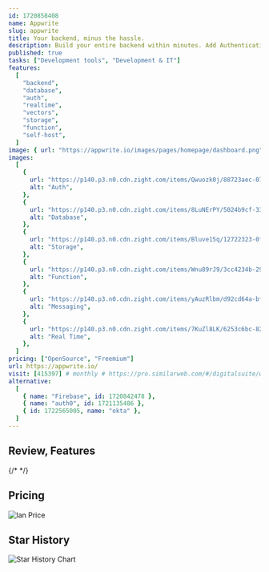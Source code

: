 ```yaml
---
id: 1720858408
name: Appwrite
slug: appwrite
title: Your backend, minus the hassle.
description: Build your entire backend within minutes. Add Authentication, Databases, Functions, Storage, and Messaging.
published: true
tasks: ["Development tools", "Development & IT"]
features:
  [
    "backend",
    "database",
    "auth",
    "realtime",
    "vectors",
    "storage",
    "function",
    "self-host",
  ]
image: { url: "https://appwrite.io/images/pages/homepage/dashboard.png" }
images:
  [
    {
      url: "https://p140.p3.n0.cdn.zight.com/items/Qwuozk0j/88723aec-070a-44cd-bbd0-58e8bcc313ce.jpg",
      alt: "Auth",
    },
    {
      url: "https://p140.p3.n0.cdn.zight.com/items/8LuNErPY/5024b9cf-33fb-4e2c-ae7d-06a64a4ea9ac.jpg",
      alt: "Database",
    },
    {
      url: "https://p140.p3.n0.cdn.zight.com/items/Bluve15q/12722323-0ff7-45a0-b636-917d5411fb6b.jpg",
      alt: "Storage",
    },
    {
      url: "https://p140.p3.n0.cdn.zight.com/items/Wnu89rJ9/3cc4234b-299e-4d5d-a315-1336ba7d4399.jpg",
      alt: "Function",
    },
    {
      url: "https://p140.p3.n0.cdn.zight.com/items/yAuzRlbm/d92cd64a-bf94-43cb-b82b-30f1173208d9.jpg",
      alt: "Messaging",
    },
    {
      url: "https://p140.p3.n0.cdn.zight.com/items/7KuZl8LK/6253c6bc-82b3-4a4f-9c9c-0fb0fad3c0c0.jpg",
      alt: "Real Time",
    },
  ]
pricing: ["OpenSource", "Freemium"]
url: https://appwrite.io/
visit: [415397] # monthly # https://pro.similarweb.com/#/digitalsuite/websiteanalysis/home
alternative:
  [
    { name: "Firebase", id: 1720842478 },
    { name: "auth0", id: 1721135486 },
    { id: 1722565005, name: "okta" },
  ]
---
```


## Review, Features

{/* <DetailYoutube videoId="" startTime={0} /> */}

## Pricing

<Img
  src="https://p140.p3.n0.cdn.zight.com/items/YEuwYyyE/9aa09936-4edb-491e-a1b0-b7d0702fe171.jpg"
  alt="lan Price"
/>

## Star History

![Star History Chart](https://api.star-history.com/svg?repos=appwrite/appwrite)
